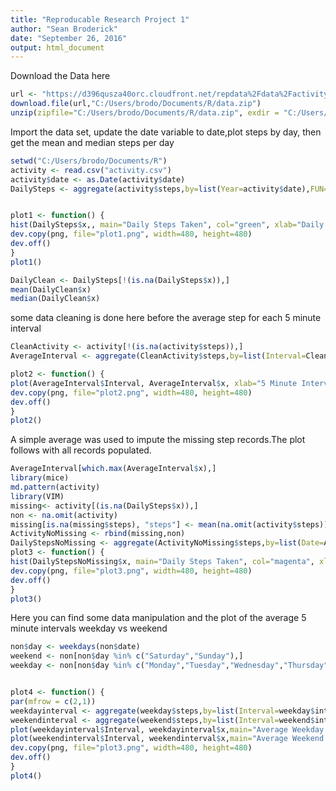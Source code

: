 ---
title: "Reproducable Research Project 1"
author: "Sean Broderick"
date: "September 26, 2016"
output: html_document
---

Download the Data here

```{r setup, include=TRUE, echo=TRUE}
url <- "https://d396qusza40orc.cloudfront.net/repdata%2Fdata%2Factivity.zip"
download.file(url,"C:/Users/brodo/Documents/R/data.zip")
unzip(zipfile="C:/Users/brodo/Documents/R/data.zip", exdir = "C:/Users/brodo/Documents/R")
```


Import the data set, update the date variable to date,plot steps by day, then get the mean and median steps per day

```{r include=TRUE,echo=TRUE}
setwd("C:/Users/brodo/Documents/R")
activity <- read.csv("activity.csv")
activity$date <- as.Date(activity$date)
DailySteps <- aggregate(activity$steps,by=list(Year=activity$date),FUN=sum)


plot1 <- function() {
hist(DailySteps$x,, main="Daily Steps Taken", col="green", xlab="Daily Steps Taken")
dev.copy(png, file="plot1.png", width=480, height=480)
dev.off()
}
plot1()

DailyClean <- DailySteps[!(is.na(DailySteps$x)),]
mean(DailyClean$x)
median(DailyClean$x)
```


some data cleaning is done here before the average step for each 5 minute interval 



```{r include=TRUE, echo=TRUE}
CleanActivity <- activity[!(is.na(activity$steps)),]
AverageInterval <- aggregate(CleanActivity$steps,by=list(Interval=CleanActivity$interval),FUN=mean)

plot2 <- function() {
plot(AverageInterval$Interval, AverageInterval$x, xlab="5 Minute Intervals", ylab="Steps Taken", type="l", col="brown")
dev.copy(png, file="plot2.png", width=480, height=480)
dev.off()
}
plot2()
```


A simple average was used to impute the missing step records.The plot follows with all records populated.


```{r, include=TRUE,echo=TRUE}
AverageInterval[which.max(AverageInterval$x),]
library(mice)
md.pattern(activity)
library(VIM)
missing<- activity[(is.na(DailySteps$x)),]
non <- na.omit(activity)
missing[is.na(missing$steps), "steps"] <- mean(na.omit(activity$steps))
ActivityNoMissing <- rbind(missing,non)
DailyStepsNoMissing <- aggregate(ActivityNoMissing$steps,by=list(Date=ActivityNoMissing$date),FUN=sum)
plot3 <- function() {
hist(DailyStepsNoMissing$x, main="Daily Steps Taken", col="magenta", xlab="Daily Steps Taken")
dev.copy(png, file="plot3.png", width=480, height=480)
dev.off()
}
plot3()
```


Here you can find some data manipulation and the plot of the average 5 minute intervals weekday vs weekend
```{r,include=TRUE, echo=TRUE}
non$day <- weekdays(non$date)
weekend <- non[non$day %in% c("Saturday","Sunday"),]
weekday <- non[non$day %in% c("Monday","Tuesday","Wednesday","Thursday","Friday"),]


plot4 <- function() {
par(mfrow = c(2,1))
weekdayinterval <- aggregate(weekday$steps,by=list(Interval=weekday$interval),FUN=mean)
weekendinterval <- aggregate(weekend$steps,by=list(Interval=weekend$interval),FUN=mean)
plot(weekdayinterval$Interval, weekdayinterval$x,main="Average Weekday Steps", col="blue", xlab = '', ylab = '', type = "l")
plot(weekendinterval$Interval, weekendinterval$x,main="Average Weekend Steps", col="green", xlab = '', ylab = '', type = "l")
dev.copy(png, file="plot3.png", width=480, height=480) 
dev.off()
}
plot4()
```